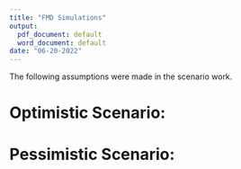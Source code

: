 ```yaml
---
title: "FMD Simulations"
output:
  pdf_document: default
  word_document: default
date: "06-20-2022"
---
```


<!-- 1. Japan lifted it's ban on the importation of US beef nearly 2 years after BSE in the US. -->
<!-- 2. December 2005, Japan agreed to remove the restriction on importing US beef. However, in January imports stopped again because inspectors found banned cattle parts in a veal shipment from the U.S. -->
<!-- 3. South Korea resumed U.S. beef imports in July 2008.  -->
<!-- 4. China lifted it's ban in 2016 -->

The following assumptions were made in the scenario work.
\begin{enumerate}
\item There are no imports for the entire period of simulation.
\end{enumerate}


# Optimistic Scenario:\newline

\begin{itemize}
\item Year1: $5\%$ decline in domestic demand and exports are banned
\item Year2: Domestic demand is back up and exports are banned
\item Year3: Everything goes back to pre FMD 
\end{itemize}

<!-- 1. 5% Decline in domestic demand for 1 year\newline -->
<!-- 2. In year 2 domestic demand goes back up\newline -->
<!-- 3. Exports banned for 2 years (I used exports in 2008 as the exports share for the simulation years)\newline -->
<!-- 4. In year 3 exports ban is lifted and everything is back to normal -->

<!-- \begin{figure} -->
<!--   \includegraphics[width=1.1\linewidth]{FMD-SimulationPlots/06-19/OPT/fedCattlePriceChanges.png} -->
<!--   \caption{Change in the fed cattle price} -->
<!-- \end{figure} -->

\begin{figure}
  \includegraphics[width=1.1\linewidth]{FMD-SimulationPlots/06-19/OPT/psChangePercent.png}
  \caption{Percentage change in the fed cattle price}
\end{figure}

<!-- \begin{figure} -->
<!--   \includegraphics[width=1.1\linewidth]{FMD-SimulationPlots/06-19/OPT/cullCowPriceChanges.png} -->
<!--   \caption{Change in the cull cow price} -->
<!-- \end{figure} -->

\begin{figure}
  \includegraphics[width=1.1\linewidth]{FMD-SimulationPlots/06-19/OPT/pcChangePercent.png}
  \caption{Percentage change in the cull cow price}
\end{figure}


<!-- \begin{figure} -->
<!--   \includegraphics[width=1.1\linewidth]{FMD-SimulationPlots/06-19/OPT/stockChanges.png} -->
<!--   \caption{Change in the stocks} -->
<!-- \end{figure} -->

\begin{figure}
  \includegraphics[width=1.1\linewidth]{FMD-SimulationPlots/06-19/OPT/stockChangePercent.png}
  \caption{Percentage change in the stocks}
\end{figure}


\begin{figure}
  \includegraphics[width=1.1\linewidth]{FMD-SimulationPlots/06-19/OPT/slChange.png}
  \caption{Change in the fed cattle supply - After adjusting for exports}
\end{figure}

\begin{figure}
  \includegraphics[width=1.1\linewidth]{FMD-SimulationPlots/06-19/OPT/slChangePercent.png}
  \caption{Percentage change in the fed cattle supply - After adjusting for exports}
\end{figure}

\begin{figure}
  \includegraphics[width=1.1\linewidth]{FMD-SimulationPlots/06-19/OPT/slOGChange.png}
  \caption{Change in the fed cattle supply - Before adjusting for exports}
\end{figure}

\begin{figure}
  \includegraphics[width=1.1\linewidth]{FMD-SimulationPlots/06-19/OPT/slOGChangePercent.png}
  \caption{Percentage change in the fed cattle supply - Before adjusting for exports}
\end{figure}

\begin{figure}
  \includegraphics[width=1.1\linewidth]{FMD-SimulationPlots/06-19/OPT/clChange.png}
  \caption{Change in the cull cow supply - After adjusting for exports}
\end{figure}

\begin{figure}
  \includegraphics[width=1.1\linewidth]{FMD-SimulationPlots/06-19/OPT/clChangePercent.png}
  \caption{Percentage change in the cull cow supply - After adjusting for exports}
\end{figure}

\begin{figure}
  \includegraphics[width=1.1\linewidth]{FMD-SimulationPlots/06-19/OPT/clOGChange.png}
  \caption{Change in the cull cow supply - Before adjusting for exports}
\end{figure}

\begin{figure}
  \includegraphics[width=1.1\linewidth]{FMD-SimulationPlots/06-19/OPT/clOGChangePercent.png}
  \caption{Percentage change in the cull cow supply - Before adjusting for exports}
\end{figure}


<!-- \begin{figure} -->
<!--   \includegraphics[width=1.1\linewidth]{FMD-SimulationPlots/06-19/OPT/muChanges.png} -->
<!--   \caption{Change in $\mu$} -->
<!-- \end{figure} -->

\begin{figure}
  \includegraphics[width=1.1\linewidth]{FMD-SimulationPlots/06-19/OPT/muChangePercent.png}
  \caption{Percentage change in  $\mu$}
\end{figure}

<!-- \begin{figure} -->
<!--   \includegraphics[width=1.1\linewidth]{FMD-SimulationPlots/06-19/OPT/shareChanges.png} -->
<!--   \caption{Change in share} -->
<!-- \end{figure} -->

\begin{figure}
  \includegraphics[width=1.1\linewidth]{FMD-SimulationPlots/06-19/OPT/shareChangePercent.png}
  \caption{Percentage change in share}
\end{figure}


\clearpage

# Pessimistic Scenario:\newline

\begin{itemize}
\item Year1: $5\%$ decline in domestic demand and exports are banned
\item Year2: $5\%$ decline in domestic demand and exports are banned
\item Year3: $5\%$ decline in domestic demand and exports are banned
\item Year4: Domestic demand goes back up, exports are still banned
\item Year5: Exports are still banned
\item Year6: Export band is lifted and everything goes back to pre FMD
\end{itemize}

\begin{figure}
  \includegraphics[width=1.1\linewidth]{FMD-SimulationPlots/06-19/PES/psChangePercent.png}
  \caption{Percentage change in the fed cattle price}
\end{figure}

<!-- \begin{figure} -->
<!--   \includegraphics[width=1.1\linewidth]{FMD-SimulationPlots/06-19/PES/cullCowPriceChanges.png} -->
<!--   \caption{Change in the cull cow price} -->
<!-- \end{figure} -->

\begin{figure}
  \includegraphics[width=1.1\linewidth]{FMD-SimulationPlots/06-19/PES/pcChangePercent.png}
  \caption{Percentage change in the cull cow price}
\end{figure}


<!-- \begin{figure} -->
<!--   \includegraphics[width=1.1\linewidth]{FMD-SimulationPlots/06-19/PES/stockChanges.png} -->
<!--   \caption{Change in the stocks} -->
<!-- \end{figure} -->

\begin{figure}
  \includegraphics[width=1.1\linewidth]{FMD-SimulationPlots/06-19/PES/stockChangePercent.png}
  \caption{Percentage change in the stocks}
\end{figure}


\begin{figure}
  \includegraphics[width=1.1\linewidth]{FMD-SimulationPlots/06-19/PES/slChange.png}
  \caption{Change in the fed cattle supply - After adjusting for exports}
\end{figure}

\begin{figure}
  \includegraphics[width=1.1\linewidth]{FMD-SimulationPlots/06-19/PES/slChangePercent.png}
  \caption{Percentage change in the fed cattle supply - After adjusting for exports}
\end{figure}

\begin{figure}
  \includegraphics[width=1.1\linewidth]{FMD-SimulationPlots/06-19/PES/slOGChange.png}
  \caption{Change in the fed cattle supply - Before adjusting for exports}
\end{figure}

\begin{figure}
  \includegraphics[width=1.1\linewidth]{FMD-SimulationPlots/06-19/PES/slOGChangePercent.png}
  \caption{Percentage change in the fed cattle supply - Before adjusting for exports}
\end{figure}

\begin{figure}
  \includegraphics[width=1.1\linewidth]{FMD-SimulationPlots/06-19/PES/clChange.png}
  \caption{Change in the cull cow supply - After adjusting for exports}
\end{figure}

\begin{figure}
  \includegraphics[width=1.1\linewidth]{FMD-SimulationPlots/06-19/PES/clChangePercent.png}
  \caption{Percentage change in the cull cow supply - After adjusting for exports}
\end{figure}

\begin{figure}
  \includegraphics[width=1.1\linewidth]{FMD-SimulationPlots/06-19/PES/clOGChange.png}
  \caption{Change in the cull cow supply - Before adjusting for exports}
\end{figure}

\begin{figure}
  \includegraphics[width=1.1\linewidth]{FMD-SimulationPlots/06-19/PES/clOGChangePercent.png}
  \caption{Percentage change in the cull cow supply - Before adjusting for exports}
\end{figure}


<!-- \begin{figure} -->
<!--   \includegraphics[width=1.1\linewidth]{FMD-SimulationPlots/06-19/PES/muChanges.png} -->
<!--   \caption{Change in $\mu$} -->
<!-- \end{figure} -->

\begin{figure}
  \includegraphics[width=1.1\linewidth]{FMD-SimulationPlots/06-19/PES/muChangePercent.png}
  \caption{Percentage change in  $\mu$}
\end{figure}

<!-- \begin{figure} -->
<!--   \includegraphics[width=1.1\linewidth]{FMD-SimulationPlots/06-19/PES/shareChanges.png} -->
<!--   \caption{Change in share} -->
<!-- \end{figure} -->

\begin{figure}
  \includegraphics[width=1.1\linewidth]{FMD-SimulationPlots/06-19/PES/shareChangePercent.png}
  \caption{Percentage change in share}
\end{figure}



